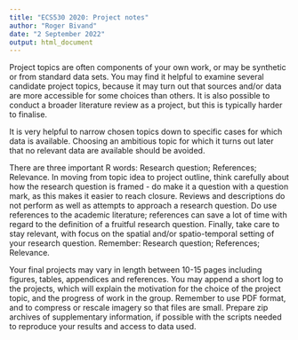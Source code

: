 ```yaml
---
title: "ECS530 2020: Project notes"
author: "Roger Bivand"
date: "2 September 2022"
output: html_document
---
```


Project topics are often components of your own work, or may be synthetic or from standard data sets. You may find it helpful to examine several candidate project topics, because it may turn out that sources and/or data are more accessible for some choices than others. It is also possible to conduct a broader literature review as a project, but this is typically harder to finalise. 

It is very helpful to narrow chosen topics down to specific cases for which data is available. Choosing an ambitious topic for which it turns out later that no relevant data are available should be avoided.

There are three important R words: Research question; References; Relevance. In moving from topic idea to project outline, think carefully about how the research question is framed - do make it a question with a question mark, as this makes it easier to reach closure. Reviews and descriptions do not perform as well as attempts to approach a research question. Do use references to the academic literature; references can save a lot of time with regard to the definition of a fruitful research question. Finally, take care to stay relevant, with focus on the spatial and/or spatio-temporal setting of your research question. Remember: Research question; References; Relevance.

Your final projects may vary in length between 10-15 pages including figures, tables, appendices and references. You may append a short log to the projects, which will explain the motivation for the choice of the project topic, and the progress of work in the group. Remember to use PDF format, and to compress or rescale imagery so that files are small. Prepare zip archives of supplementary information, if possible with the scripts needed to reproduce your results and access to data used.